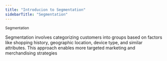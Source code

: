 ```yaml
---
title: "Introducion to Segmentation"
sidebarTitle: "Segmentation"
---
```

<sup>Segmentation</sup>

Segmentation involves categorizing customers into groups based on factors like
shopping history, geographic location, device type, and similar attributes.
This approach enables more targeted marketing and merchandising strategies